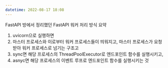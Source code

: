 ```yaml
---
datetime: 2022-08-17 18:08
---
```


FastAPI 방에서 정리했던 FastAPI 워커 처리 방식 요약

1. uvicorn으로 실행하면 
2. 마스터 프로세스와 이로부터 워커 프로세스들이 띄워지고, 마스터 프로세스가 요청 받아 워커 프로세스로 넘기는 구조고
3. sync면 해당 프로세스의 ThreadPoolExecutor로 엔드포인트 함수를 실행시키고,
4. asnyc면 해당 프로세스의 이벤트 루프로 엔드포인트 함수를 실행시키는 것
